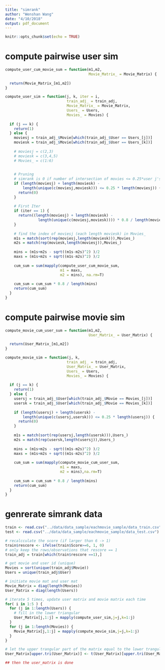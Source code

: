 ```yaml
---
title: "simrank"
author: "Wenshan Wang"
date: "4/10/2018"
output: pdf_document
---
```


```r
knitr::opts_chunk$set(echo = TRUE)
```

# compute pairwise user sim
```r
compute_user_cum_movie_sum = function(m1,m2,
                                      Movie_Matrix_ = Movie_Matrix) {
  
  return(Movie_Matrix_[m1,m2])
}

compute_user_sim = function(j, k, iter = i,
                            train_adj_ = train_adj,
                            Movie_Matrix_ = Movie_Matrix,
                            Users_ = Users,
                            Movies_ = Movies) {
  
  if (j == k) {
    return(1)
  } else {
    moviesj = train_adj_$Movie[which(train_adj_$User == Users_[j])]
    moviesk = train_adj_$Movie[which(train_adj_$User == Users_[k])]
    
    # moviesj = c(2,3)
    # moviesk = c(3,4,5)
    # Movies_ = c(1:6)
    
    
    # Pruning
    # simrank is 0 if number of intersection of movies <= 0.25*user j's number of movie
    if (length(moviesj) + length(moviesk) - 
        length(unique(c(moviesj,moviesk))) <= 0.25 * length(moviesj)) {
      return(0)
    }
    
    # First Iter
    if (iter == 1) {
      return((length(moviesj) + length(moviesk) - 
               length(unique(c(moviesj,moviesk)))) * 0.8 / length(moviesk) / length(moviesj))
    }
    
    # find the index of moviesj (each length moviesk) in Movies_
    m1s = match(sort(rep(moviesj,length(moviesk))),Movies_)
    m2s = match(rep(moviesk,length(moviesj)),Movies_)
    
    mins = (m1s+m2s - sqrt((m1s-m2s)^2) )/2
    maxs = (m1s+m2s + sqrt((m1s-m2s)^2) )/2
    
    cum_sum = sum(mapply(compute_user_cum_movie_sum,
                         m1 = maxs, 
                         m2 = mins), na.rm=T)
    
    cum_sum = cum_sum * 0.8 / length(mins)
    return(cum_sum)
  }
}
```

# compute pairwise movie sim
```r
compute_movie_cum_user_sum = function(m1,m2,
                                      User_Matrix_ = User_Matrix) {
  
  return(User_Matrix_[m1,m2])
}

compute_movie_sim = function(j, k, 
                            train_adj_ = train_adj,
                            User_Matrix_ = User_Matrix,
                            Users_ = Users,
                            Movies_ = Movies) {
  
  if (j == k) {
    return(1)
  } else {
    usersj = train_adj_$User[which(train_adj_$Movie == Movies_[j])]
    usersk = train_adj_$User[which(train_adj_$Movie == Movies_[k])]
    
    if (length(usersj) + length(usersk) - 
        length(unique(c(usersj,usersk))) <= 0.25 * length(usersj)) {
      return(0)
    }
    
    m1s = match(sort(rep(usersj,length(usersk))),Users_)
    m2s = match(rep(usersk,length(usersj)),Users_)
    
    mins = (m1s+m2s - sqrt((m1s-m2s)^2) )/2
    maxs = (m1s+m2s + sqrt((m1s-m2s)^2) )/2
    
    cum_sum = sum(mapply(compute_movie_cum_user_sum,
                         m1 = maxs, 
                         m2 = mins),na.rm=T)
    
    cum_sum = cum_sum * 0.8 / length(mins)
    return(cum_sum)
  }
}

```



# genrerate simrank data
```r
train <- read.csv("../data/data_sample/eachmovie_sample/data_train.csv")
test <- read.csv("../data/data_sample/eachmovie_sample/data_test.csv")

# recalcculate the score (if larger than 6 -> 1)
train$rescore <- ifelse(train$Score>=6, 1, 0)
# only keep the rows/observations that rescore == 1
train_adj = train[which(train$rescore ==1),]

# get movie and user id (unique)
Movies = sort(unique(train_adj$Movie))
Users = unique(train_adj$User)

# initiate movie mat and user mat
Movie_Matrix = diag(length(Movies))
User_Matrix = diag(length(Users))

# iterate 5 times, update user matrix and movie matrix each time
for( i in 1:5 ) {
  for (j in 1:length(Users)) {
    # fill in the lower triangular 
    User_Matrix[j,1:j] = mapply(compute_user_sim,j=j,k=1:j)
  }
  for (j in 1:length(Movies)) {
    Movie_Matrix[j,1:j] = mapply(compute_movie_sim,j=j,k=1:j)
  }
}

# let the upper trangular part of the matrix equal to the lower trangular part of the matrix
User_Matrix[upper.tri(User_Matrix)] <- t(User_Matrix)[upper.tri(User_Matrix)]

## then the user_matrix is done

```

